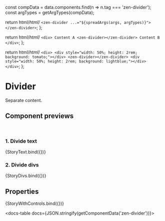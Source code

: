 

const compData = data.components.find(n => n.tag === 'zen-divider');
const argTypes = getArgTypes(compData);

<Meta title="Layout/Divider" component="zen-divider" argTypes={argTypes} />

  return html/*html*/ ` <zen-divider ...="${spreadArgs(args, argTypes)}"></zen-divider> `;
};

  return html/*html*/ `
    <div>
      Content A
      <zen-divider></zen-divider>
      Content B
    </div>
  `;
};

  return html/*html*/ `
    <div>
      <div style="width: 50%; height: 2rem; background: tomato;"></div>
      <zen-divider></zen-divider>
      <div style="width: 50%; height: 2rem; background: lightblue;"></div>
    </div>
  `;
};

# Divider

Separate content.

## Component previews

<br />

### 1. Divide text

<Canvas>
  <Story name="text">{StoryText.bind({})}</Story>
</Canvas>

### 2. Divide divs

<Canvas>
  <Story name="divs">{StoryDivs.bind({})}</Story>
</Canvas>

## Properties

<Canvas>
  <Story
    name="default"
    args={{
      ...getDefaultArgs(argTypes),
    }}
  >
    {StoryWithControls.bind({})}
  </Story>
</Canvas>

<ArgsTable story="default" />

<docs-table docs={JSON.stringify(getComponentData('zen-divider'))}></docs-table>
